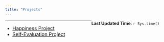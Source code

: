 ```yaml
---
title: "Projects"
---
```

  
[**Last Updated Time**: `r Sys.time()`]{style="float:right"}  
  
  

***  

* <font size = "3" color = "blue">[Happiness Project](https://alin-96.github.io/project_main.html)</font>
* <font size = "3" color = "blue">[Self-Evaluation Project](https://alin-96.github.io/project.html)</font>

